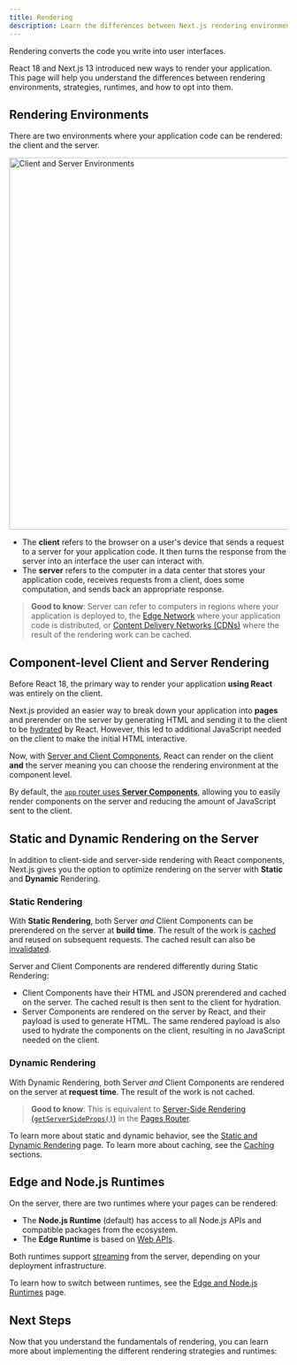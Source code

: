 ```yaml
---
title: Rendering
description: Learn the differences between Next.js rendering environments, strategies, and runtimes.
---
```


Rendering converts the code you write into user interfaces.

React 18 and Next.js 13 introduced new ways to render your application. This page will help you understand the differences between rendering environments, strategies, runtimes, and how to opt into them.

## Rendering Environments

There are two environments where your application code can be rendered: the client and the server.

<Image
  alt="Client and Server Environments"
  srcLight="/docs/light/client-and-server-environments.png"
  srcDark="/docs/dark/client-and-server-environments.png"
  width="1600"
  height="672"
/>

- The **client** refers to the browser on a user's device that sends a request to a server for your application code. It then turns the response from the server into an interface the user can interact with.
- The **server** refers to the computer in a data center that stores your application code, receives requests from a client, does some computation, and sends back an appropriate response.

> **Good to know**: Server can refer to computers in regions where your application is deployed to, the [Edge Network](https://vercel.com/docs/concepts/edge-network/overview) where your application code is distributed, or [Content Delivery Networks (CDNs)](https://developer.mozilla.org/en-US/docs/Glossary/CDN) where the result of the rendering work can be cached.

## Component-level Client and Server Rendering

Before React 18, the primary way to render your application **using React** was entirely on the client.

Next.js provided an easier way to break down your application into **pages** and prerender on the server by generating HTML and sending it to the client to be [hydrated](https://react.dev/reference/react-dom/hydrate#hydrating-server-rendered-html) by React. However, this led to additional JavaScript needed on the client to make the initial HTML interactive.

Now, with [Server and Client Components](/docs/getting-started/react-essentials), React can render on the client **and** the server meaning you can choose the rendering environment at the component level.

By default, the [`app` router uses **Server Components**](/docs/getting-started/react-essentials#server-components), allowing you to easily render components on the server and reducing the amount of JavaScript sent to the client.

## Static and Dynamic Rendering on the Server

In addition to client-side and server-side rendering with React components, Next.js gives you the option to optimize rendering on the server with **Static** and **Dynamic** Rendering.

### Static Rendering

With **Static Rendering**, both Server _and_ Client Components can be prerendered on the server at **build time**. The result of the work is [cached](/docs/app/building-your-application/data-fetching/caching) and reused on subsequent requests. The cached result can also be [invalidated](/docs/app/building-your-application/data-fetching#revalidating-data).

Server and Client Components are rendered differently during Static Rendering:

- Client Components have their HTML and JSON prerendered and cached on the server. The cached result is then sent to the client for hydration.
- Server Components are rendered on the server by React, and their payload is used to generate HTML. The same rendered payload is also used to hydrate the components on the client, resulting in no JavaScript needed on the client.

### Dynamic Rendering

With Dynamic Rendering, both Server _and_ Client Components are rendered on the server at **request time**. The result of the work is not cached.

> **Good to know**: This is equivalent to [Server-Side Rendering (`getServerSideProps()`)](/docs/pages/building-your-application/rendering/server-side-rendering) in the [Pages Router](/docs/pages/building-your-application/rendering).

To learn more about static and dynamic behavior, see the [Static and Dynamic Rendering](/docs/app/building-your-application/rendering/static-and-dynamic-rendering) page. To learn more about caching, see the [Caching](/docs/app/building-your-application/data-fetching/caching) sections.

## Edge and Node.js Runtimes

On the server, there are two runtimes where your pages can be rendered:

- The **Node.js Runtime** (default) has access to all Node.js APIs and compatible packages from the ecosystem.
- The **Edge Runtime** is based on [Web APIs](/docs/app/api-reference/edge).

Both runtimes support [streaming](/docs/app/building-your-application/routing/loading-ui-and-streaming) from the server, depending on your deployment infrastructure.

To learn how to switch between runtimes, see the [Edge and Node.js Runtimes](/docs/app/building-your-application/rendering/edge-and-nodejs-runtimes) page.

## Next Steps

Now that you understand the fundamentals of rendering, you can learn more about implementing the different rendering strategies and runtimes:
